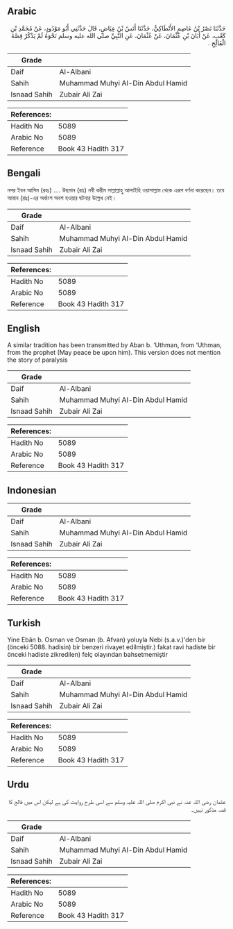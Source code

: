 ## Arabic


<div dir="rtl" lang="ar" style={{fontSize:'larger',backgroundColor:'#f8f9fa',padding:20}}>
حَدَّثَنَا نَصْرُ بْنُ عَاصِمٍ الأَنْطَاكِيُّ، حَدَّثَنَا أَنَسُ بْنُ عِيَاضٍ، قَالَ حَدَّثَنِي أَبُو مَوْدُودٍ، عَنْ مُحَمَّدِ بْنِ كَعْبٍ، عَنْ أَبَانَ بْنِ عُثْمَانَ، عَنْ عُثْمَانَ، عَنِ النَّبِيِّ صلى الله عليه وسلم نَحْوَهُ لَمْ يَذْكُرْ قِصَّةَ الْفَالِجِ ‏.‏
</div>
<div style={{backgroundColor:'#f8f9fa',padding:20, marginBottom: 10}}><table> <thead> <tr> <th>Grade</th> <th></th> </tr> </thead> <tbody> <tr><td>Daif</td><td>Al-Albani</td></tr><tr><td>Sahih</td><td>Muhammad Muhyi Al-Din Abdul Hamid</td></tr><tr><td>Isnaad Sahih</td><td>Zubair Ali Zai</td></tr></tbody></table><table> <thead> <tr> <th>References:</th> <th></th> </tr> </thead> <tbody><tr><td>Hadith No</td><td>5089</td></tr><tr><td>Arabic No</td><td>5089</td></tr><tr><td>Reference</td><td>Book 43 Hadith 317</td></tr></tbody></table></div>

## Bengali


<div dir="ltr" lang="bn" style={{fontSize:'larger',backgroundColor:'#f8f9fa',padding:20}}>
নসর ইবন আসিম (রহঃ) .... উছমান (রাঃ) নবী করীম সাল্লাল্লাহু আলাইহি ওয়াসাল্লাম থেকে এরূপ বর্ণনা করেছেন। তবে আবান (রাঃ)-এর অর্ধাংশ অবশ হওয়ার ঘটনার উল্লেখ নেই।
</div>
<div style={{backgroundColor:'#f8f9fa',padding:20, marginBottom: 10}}><table> <thead> <tr> <th>Grade</th> <th></th> </tr> </thead> <tbody> <tr><td>Daif</td><td>Al-Albani</td></tr><tr><td>Sahih</td><td>Muhammad Muhyi Al-Din Abdul Hamid</td></tr><tr><td>Isnaad Sahih</td><td>Zubair Ali Zai</td></tr></tbody></table><table> <thead> <tr> <th>References:</th> <th></th> </tr> </thead> <tbody><tr><td>Hadith No</td><td>5089</td></tr><tr><td>Arabic No</td><td>5089</td></tr><tr><td>Reference</td><td>Book 43 Hadith 317</td></tr></tbody></table></div>

## English


<div dir="ltr" lang="en" style={{fontSize:'larger',backgroundColor:'#f8f9fa',padding:20}}>
A similar tradition has been transmitted by Aban b. ‘Uthman, from ‘Uthman, from the prophet (May peace be upon him). This version does not mention the story of paralysis
</div>
<div style={{backgroundColor:'#f8f9fa',padding:20, marginBottom: 10}}><table> <thead> <tr> <th>Grade</th> <th></th> </tr> </thead> <tbody> <tr><td>Daif</td><td>Al-Albani</td></tr><tr><td>Sahih</td><td>Muhammad Muhyi Al-Din Abdul Hamid</td></tr><tr><td>Isnaad Sahih</td><td>Zubair Ali Zai</td></tr></tbody></table><table> <thead> <tr> <th>References:</th> <th></th> </tr> </thead> <tbody><tr><td>Hadith No</td><td>5089</td></tr><tr><td>Arabic No</td><td>5089</td></tr><tr><td>Reference</td><td>Book 43 Hadith 317</td></tr></tbody></table></div>

## Indonesian


<div dir="ltr" lang="id" style={{fontSize:'larger',backgroundColor:'#f8f9fa',padding:20}}>

</div>
<div style={{backgroundColor:'#f8f9fa',padding:20, marginBottom: 10}}><table> <thead> <tr> <th>Grade</th> <th></th> </tr> </thead> <tbody> <tr><td>Daif</td><td>Al-Albani</td></tr><tr><td>Sahih</td><td>Muhammad Muhyi Al-Din Abdul Hamid</td></tr><tr><td>Isnaad Sahih</td><td>Zubair Ali Zai</td></tr></tbody></table><table> <thead> <tr> <th>References:</th> <th></th> </tr> </thead> <tbody><tr><td>Hadith No</td><td>5089</td></tr><tr><td>Arabic No</td><td>5089</td></tr><tr><td>Reference</td><td>Book 43 Hadith 317</td></tr></tbody></table></div>

## Turkish


<div dir="ltr" lang="tr" style={{fontSize:'larger',backgroundColor:'#f8f9fa',padding:20}}>
Yine Ebân b. Osman ve Osman (b. Afvan) yoluyla Nebi (s.a.v.)'den bir (önceki 5088. hadisin) bir benzeri rivayet edilmiştir.) fakat ravi hadiste bir önceki hadiste zikredilen) felç olayından bahsetmemiştir
</div>
<div style={{backgroundColor:'#f8f9fa',padding:20, marginBottom: 10}}><table> <thead> <tr> <th>Grade</th> <th></th> </tr> </thead> <tbody> <tr><td>Daif</td><td>Al-Albani</td></tr><tr><td>Sahih</td><td>Muhammad Muhyi Al-Din Abdul Hamid</td></tr><tr><td>Isnaad Sahih</td><td>Zubair Ali Zai</td></tr></tbody></table><table> <thead> <tr> <th>References:</th> <th></th> </tr> </thead> <tbody><tr><td>Hadith No</td><td>5089</td></tr><tr><td>Arabic No</td><td>5089</td></tr><tr><td>Reference</td><td>Book 43 Hadith 317</td></tr></tbody></table></div>

## Urdu


<div dir="rtl" lang="ur" style={{fontSize:'larger',backgroundColor:'#f8f9fa',padding:20}}>
عثمان رضی اللہ عنہ نے نبی اکرم صلی اللہ علیہ وسلم سے اسی طرح روایت کی ہے لیکن اس میں فالج کا قصہ مذکور نہیں۔
</div>
<div style={{backgroundColor:'#f8f9fa',padding:20, marginBottom: 10}}><table> <thead> <tr> <th>Grade</th> <th></th> </tr> </thead> <tbody> <tr><td>Daif</td><td>Al-Albani</td></tr><tr><td>Sahih</td><td>Muhammad Muhyi Al-Din Abdul Hamid</td></tr><tr><td>Isnaad Sahih</td><td>Zubair Ali Zai</td></tr></tbody></table><table> <thead> <tr> <th>References:</th> <th></th> </tr> </thead> <tbody><tr><td>Hadith No</td><td>5089</td></tr><tr><td>Arabic No</td><td>5089</td></tr><tr><td>Reference</td><td>Book 43 Hadith 317</td></tr></tbody></table></div>